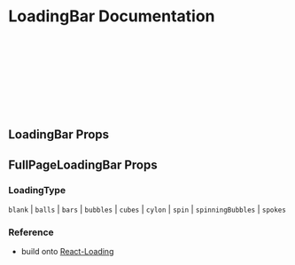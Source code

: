 
<Meta title="Components/LoadingBar" component={LoadingBar} />

# LoadingBar Documentation
<Preview>
  <Story name="LoadingBar">
    <LoadingBar width="40px" type="balls" />
      <br/>
    <LoadingBar width="40px" type="bars" />
      <br/>
    <LoadingBar width="40px" type="bubbles" />
      <br/>
    <LoadingBar width="40px" type="cubes" />
      <br/>
    <LoadingBar width="40px" type="cylon" />
      <br/>
    <LoadingBar width="40px" type="spin" />
      <br/>
    <LoadingBar width="40px" type="spinningBubbles" />
      <br/>
    <LoadingBar width="40px" type="spokes" />
      <br/>
    <LoadingBar width="40px" type="blank"/>
  </Story>
</Preview>

## LoadingBar Props

<Props of={LoadingBar} />

## FullPageLoadingBar Props

<Props of={FullPageLoadingBar} />

### LoadingType
`blank` | `balls` | `bars` | `bubbles` | `cubes` | `cylon` | `spin` | `spinningBubbles` | `spokes`

### Reference
- build onto [React-Loading](https://github.com/fakiolinho/react-loading)